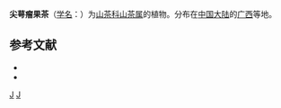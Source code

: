 {{Speciesbox 
| taxon = Camellia acuticalyx
| authority = Chang
}}

'''尖萼瘤果茶'''（[[学名|学名]]：{{lang|la|''Camellia acuticalyx''}}）为[[山茶科|山茶科]][[山茶属|山茶属]]的植物。分布在[[中国大陆|中国大陆]]的[[广西|广西]]等地。

== 参考文献 ==
<div class="references-small">
* {{cite web| url =http://www.bioinfo.cn/db05/KmzwSpecies.php?action=view&id=28884| title =尖萼廇果茶| work =《中国高等植物数据库全库》| publisher =中国科学院微生物研究所| author =昆明植物研究所| accessdate =2009-02-26| deadurl =yes| archiveurl =https://web.archive.org/web/20160305061250/http://www.bioinfo.cn/db05/KmzwSpecies.php?action=view&id=28884| archivedate =2016-03-05}}
*{{CPNI | zh=尖萼瘤果茶 | id=CPNI-003-10091 | binomial=Camellia acuticalyx | authority= | sub= | var= | f= | cv= | accessdate=2013年1月17日}}
</div>
{{Taxonbar|from=Q11038747}}

[[Category:山茶属|J]]
[[Category:广西植物|J]]